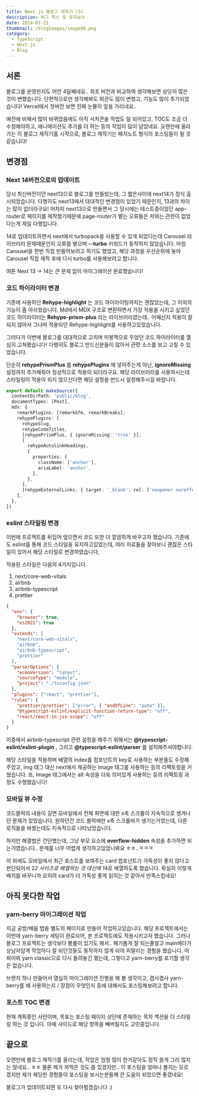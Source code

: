 ```yaml
---
title: Next.js 블로그 제작기 (5)
description: 버그 픽스 및 유지보수
date: 2024-01-21
thumbnail: /blogImages/image00.png
category:
  - TypeScript
  - Next.js
  - Blog
---
```


## 서론

블로그를 운영한지도 어언 4달째네요.. 최초 버전과 비교하여 생각해보면 상당히 많은 것이 변했습니다.
단편적으로만 생각해봐도 외관도 많이 변했고, 기능도 많이 추가되었습니다! Vercel에서 첫버전 보면 진짜 눈물이 앞을 가리네요..

예전에 비해서 많이 바뀌었음에도 아직 서치콘솔 작업도 덜 되어있고, TOC도 조금 더 수정해야하고, 애니메이션도 추가를 더 하는 등의 작업이 많이 남았네요.
오랜만에 올라가는 이 블로그 제작기를 시작으로, 블로그 제작기는 패치노트 형식의 포스팅들이 될 것 같습니다!

## 변경점

### Next 14버전으로의 업데이트

당시 최신버전이던 next13으로 블로그를 만들었는데, 그 짧은사이에 next14가 정식 출시되었습니다. 다행히도 next13에서 대대적인 변경점이 있었기 때문인지, 13과의 차이는 많이 없더라구요!
어차피 next13으로 만들면서 그 당시에는 테스트중이었던 app-router로 페이지를 제작했기때문에 page-router가 뱉는 오류들은 저와는 관련이 없었다는게 제일 다행입니다.

14로 업데이트하면서 next에서 turbopack을 사용할 수 있게 되었다는데 Carousel 라이브러리 문제때문인지 오류를 뱉으며 **--turbo** 키워드가 동작하지 않았습니다.
마침 Carousel을 한번 직접 만들어보려고 하기도 했었고, 해당 과정을 우선순위에 놓아 Carousel 직접 제작 후에 다시 turbo를 사용해보려고 합니다.

여튼 Next 13 -> 14는 큰 문제 없이 마이그레이션 완료했습니다!

### 코드 하이라이터 변경

기존에 사용하던 **Rehype-highlight** 는 코드 하이라이팅까지는 괜찮았는데, 그 이외의 기능이 좀 아쉬웠습니다.
Md에서 MDX 구조로 변환하면서 가장 적용을 시키고 싶었던 코드 하이라이터는 **Rehype-prism-plus** 라는 라이브러리였는데..
어째선지 적용이 잘 되지 않아서 그나마 적용되던 Rehype-highlight를 사용하고있었습니다.

그러다가 이번에 블로그를 대대적으로 고치며 미봉책으로 두었던 코드 하이라이터를 열심히 고쳐봤습니다!
다행히도 블로그 만드신분들이 많아서 관련 소스를 보고 고칠 수 있었습니다.

단순히 **rehypePrismPlus** 를 **rehypePlugins** 에 넣어주는게 아닌, **ignoreMissing** 설정까지 추가해줘야 정상적으로 적용이 되더라구요.
해당 라이브러리를 사용하시는데 스타일링이 적용이 되지 않으신다면 해당 설정을 반드시 설정해주시길 바랍니다.

```ts showLineNumbers {9}
export default makeSource({
  contentDirPath: 'public/blog',
  documentTypes: [Post],
  mdx: {
    remarkPlugins: [remarkGfm, remarkBreaks],
    rehypePlugins: [
      rehypeSlug,
      rehypeCodeTitles,
      [rehypePrismPlus, { ignoreMissing: 'true' }],
      [
        rehypeAutolinkHeadings,
        {
          properties: {
            className: ['anchor'],
            ariaLabel: 'anchor',
          },
        },
      ],
      [rehypeExternalLinks, { target: '_blank', rel: ['noopener noreffer'] }],
    ],
  },
})
```

### eslint 스타일링 변경

이번에 프로젝트를 뒤집어 엎으면서 코드 또한 더 깔끔하게 바꾸고자 했습니다.
기존에도 eslint를 통해 코드 스타일을 유지하고있었는데, 여러 자료들을 찾아보니 괜찮은 스타일이 있어서 해당 스타일로 변경하였습니다,

적용된 스타일은 다음의 4가지입니다.

1. next/core-web-vitals
2. airbnb
3. airbnb-typescript
4. prettier

```json
{
  "env": {
    "browser": true,
    "es2021": true
  },
  "extends": [
    "next/core-web-vitals",
    "airbnb",
    "airbnb-typescript",
    "prettier"
  ],
  "parserOptions": {
    "ecmaVersion": "latest",
    "sourceType": "module",
    "project": "./tsconfig.json"
  },
  "plugins": ["react", "prettier"],
  "rules": {
    "prettier/prettier": ["error", { "endOfLine": "auto" }],
    "@typescript-eslint/explicit-function-return-type": "off",
    "react/react-in-jsx-scope": "off"
  }
}
```

이중에서 airbnb-typescript 관련 설정을 해주기 위해서는 **@typescript-eslint/eslint-plugin** , 그리고 **@typescript-eslint/parser** 를 설치해주셔야합니다.

해당 스타일을 적용하며 배열의 index를 컴포넌트의 key로 사용하는 부분들도 수정해주었고, img 태그 대신 next에서 제공하는 Image 태그를 사용하는 등의 리팩토링을 거쳤습니다.
또, Image 태그에서는 alt 속성을 더욱 의미있게 사용하는 등의 리팩토링 과정도 수행했습니다!

### 모바일 뷰 수정

코드블럭의 내용이 길면 모바일에서 전체 화면에 대한 x축 스크롤이 지속적으로 생겨나던 문제가 있었습니다.
원하던건 코드 블럭에만 x축 스크롤바가 생기는거였는데, 다른 로직들을 바꿨는데도 지속적으로 나타났었습니다.

하지만 해결법은 간단했는데, 그냥 부모 요소에 **overflow-hidden** 속성을 추가하면 되는거였습니다..
문제를 너무 어렵게 생각하고있었나봐요 ㅎㅎ..ㅋㅋㅋ

이 외에도 모바일에서 최근 포스트를 보여주는 card 컴포넌트가 가독성이 좋지 않다고 판단되어서 2*2 사이즈로 배열하는 것 대신에 1*4로 배열하도록 했습니다.
확실히 이렇게 배치를 바꾸니까 오히려 card가 더 가독성 좋게 읽히는 것 같아서 만족스럽네요!

## 아직 못다한 작업

### yarn-berry 마이그레이션 작업

지금 공방/배움 탭을 별도의 페이지로 만들어 작업하고있습니다. 해당 프로젝트에서는 이번에 yarn-berry 세팅이 완료되어, 본 프로젝트에도 적용시키고자 했습니다.
그러나 블로그 프로젝트는 생각보다 볼륨이 있기도 해서.. 패기롭게 잘 되는줄알고 main에다가 상남자답게 작업하다 잘 되던것들도 동작하지 않게 되어 피말리는 경험을 했습니다.
어찌어찌 yarn classic으로 다시 돌려놓긴 했는데, 그렇다고 yarn-berry를 포기할 생각은 없습니다.

브랜치 하나 만들어서 열심히 마이그레이션 진행을 해 볼 생각이고, 겸사겸사 yarn-berry를 왜 사용하는지 / 장점이 무엇인지 등에 대해서도 포스팅해보려고 합니다.

### 포스트 TOC 변경

현재 계획중인 사안이며, 목표는 포스팅 페이지 상단에 존재하는 목차 섹션을 더 스타일링 하는 것 입니다. 아예 사이드로 해당 항목을 빼버릴지도 고민중입니다.

## 끝으로

오랜만에 블로그 제작기를 올리는데, 작업은 엄청 많이 한거같아도 정작 쓸게 그리 많지는 않네요.. ㅎㅎ 물론 제가 까먹은 것도 좀 있겠지만..
이 포스팅을 얼마나 볼지는 모르겠지만 제가 헤딩한 경험들이 포스팅을 보시는분들께 큰 도움이 되었으면 좋겠네요!

블로그가 업데이트되면 또 다시 찾아뵙겠습니다 :)
